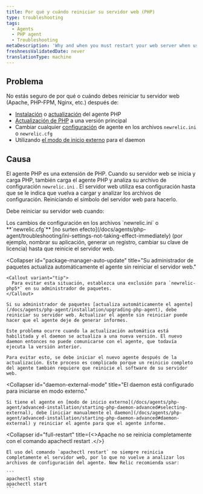 ```yaml
---
title: Por qué y cuándo reiniciar su servidor web (PHP)
type: troubleshooting
tags:
  - Agents
  - PHP agent
  - Troubleshooting
metaDescription: 'Why and when you must restart your web server when using the New Relic PHP agent, with links to detailed procedures and troubleshooting steps.'
freshnessValidatedDate: never
translationType: machine
---
```


## Problema

No estás seguro de por qué o cuándo debes reiniciar tu servidor web (Apache, PHP-FPM, Nginx, etc.) después de:

* [Instalación](/docs/agents/php-agent/installation/php-agent-installation-overview) o [actualización](/docs/agents/php-agent/installation/upgrading-php-agent) del agente PHP
* [Actualización de PHP](/docs/agents/php-agent/troubleshooting/agent-stops-working-after-updating-php) a una versión principal
* Cambiar cualquier [configuración](/docs/agents/php-agent/configuration/php-agent-configuration) de agente en los archivos `newrelic.ini` o `newrelic.cfg`
* Utilizando [el modo de inicio externo](/docs/agents/php-agent/advanced-installation/starting-php-daemon-advanced#selecting-external) para el daemon

## Causa

El agente PHP es una extensión de PHP. Cuando su servidor web se inicia y carga PHP, también carga el agente PHP y analiza su archivo de configuración `newrelic.ini` . El servidor web utiliza esa configuración hasta que se le indica que vuelva a cargar y analizar los archivos de configuración. Reiniciando el símbolo del servidor web para hacerlo.

Debe reiniciar su servidor web cuando:

<CollapserGroup>
  <Collapser
    id="config"
    title="Modificas tu archivo de configuración."
  >
    Los cambios de configuración en los archivos `newrelic.ini` o <DoNotTranslate>**`newrelic.cfg`**</DoNotTranslate> [no surten efecto](/docs/agents/php-agent/troubleshooting/ini-settings-not-taking-effect-immediately) (por ejemplo, nombrar su aplicación, generar un registro, cambiar su clave de licencia) hasta que reinicie el servidor web.
  </Collapser>

  <Collapser
    id="package-manager-auto-update"
    title="Su administrador de paquetes actualiza automáticamente el agente sin reiniciar el servidor web."
  >
    <Callout variant="tip">
      Para evitar esta situación, establezca una exclusión para `newrelic-php5*` en su administrador de paquetes.
    </Callout>

    Si su administrador de paquetes [actualiza automáticamente el agente](/docs/agents/php-agent/installation/upgrading-php-agent), debe reiniciar su servidor web. Actualizar el agente sin reiniciar puede hacer que el agente deje de generar informes.

    Este problema ocurre cuando la actualización automática está habilitada y el daemon se actualiza a una nueva versión. El nuevo daemon entonces no puede comunicarse con el agente, que todavía ejecuta la versión anterior.

    Para evitar esto, se debe iniciar el nuevo agente después de la actualización. Este proceso es complicado porque un reinicio completo del agente también requiere que reinicie el software de su servidor web.
  </Collapser>

  <Collapser
    id="daemon-external-mode"
    title="El daemon está configurado para iniciarse en modo externo."
  >
    Si tiene el agente en [modo de inicio externo](/docs/agents/php-agent/advanced-installation/starting-php-daemon-advanced#selecting-external), debe [iniciar manualmente el daemon](/docs/agents/php-agent/advanced-installation/starting-php-daemon-advanced#daemon-external) y reiniciar el agente para que el agente informe.
  </Collapser>

  <Collapser
    id="full-restart"
    title={<>Apache no se reinicia completamente con el comando <InlineCode>apachectl restart</InlineCode> .</>}
  >
    El uso del comando `apachectl restart` no siempre reinicia completamente el servidor web, por lo que no vuelve a analizar los archivos de configuración del agente. New Relic recomienda usar:

    ```
    apachectl stop
    apachectl start
    ```
  </Collapser>
</CollapserGroup>